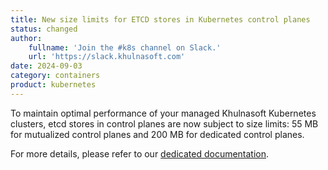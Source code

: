 ```yaml
---
title: New size limits for ETCD stores in Kubernetes control planes
status: changed
author:
    fullname: 'Join the #k8s channel on Slack.'
    url: 'https://slack.khulnasoft.com'
date: 2024-09-03
category: containers
product: kubernetes
---
```


To maintain optimal performance of your managed Khulnasoft Kubernetes clusters, etcd stores in control planes are now subject to size limits: 55 MB for mutualized control planes and 200 MB for dedicated control planes.

For more details, please refer to our [dedicated documentation](/containers/kubernetes/reference-content/kubernetes-control-plane-offers/).

